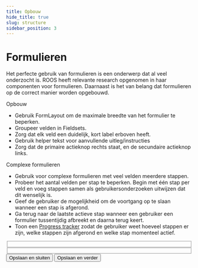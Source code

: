 ```yaml
---
title: Opbouw
hide_title: true
slug: structure
sidebar_position: 3
---
```



# Formulieren

Het perfecte gebruik van formulieren is een onderwerp dat al veel onderzocht is.
ROOS heeft relevante research opgenomen in haar componenten voor formulieren.
Daarnaast is het van belang dat formulieren op de correct manier worden opgebouwd.

<Heading type="h2">Opbouw</Heading>

- Gebruik FormLayout om de maximale breedte van het formulier te beperken.
- Groupeer velden in Fieldsets.
- Zorg dat elk veld een duidelijk, kort label erboven heeft.
- Gebruik helper tekst voor aanvullende uitleg/instructies
- Zorg dat de primaire actieknop rechts staat, en de secundaire actieknop links.

<Heading type="h2">Complexe formulieren</Heading>

- Gebruik voor complexe formulieren met veel velden meerdere stappen.
- Probeer het aantal velden per stap te beperken. Begin met één stap per veld en voeg stappen samen als gebruikersonderzoeken uitwijzen dat dit wenselijk is.
- Geef de gebruiker de mogelijkheid om de voortgang op te slaan wanneer een stap is afgerond.
- Ga terug naar de laatste actieve stap wanneer een gebruiker een formulier tussentijdig afbreekt en daarna terug keert.
- Toon een <a href="/rvo/docs/components/progress-tracker/">Progress tracker</a> zodat de gebruiker weet hoeveel stappen er zijn, welke stappen zijn afgerond en welke stap momenteel actief.

<ComponentExample>
  <FormLayout>
    <Fieldset legend="Uw gegevens">
      <TextInputField label="Voornaam" />
      <TextInputField label="Achternaam" />
    </Fieldset>
    <Fieldset legend="Opleiding">
      <TextInputField label="Naam instelling" />
      <TextInputField label="Plaats" />
    </Fieldset>
    <ButtonGroup>
      <Button kind="secondary">Opslaan en sluiten</Button>
      <Button className="rvo-button-group__align-right">Opslaan en verder</Button>
    </ButtonGroup>
  </FormLayout>
</ComponentExample>
